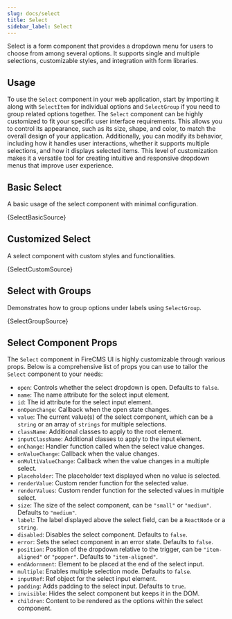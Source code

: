 ```yaml
---
slug: docs/select
title: Select
sidebar_label: Select
---
```


Select is a form component that provides a dropdown menu for users to choose from among several options. It supports single and multiple selections, customizable styles, and integration with form libraries.

## Usage

To use the `Select` component in your web application, start by importing it along with `SelectItem` for individual
options and `SelectGroup` if you need to group related options together. The `Select` component can be highly
customized to fit your specific user interface requirements. This allows you to control its appearance, such as its
size, shape, and color, to match the overall design of your application. Additionally, you can modify its behavior,
including how it handles user interactions, whether it supports multiple selections, and how it displays selected items.
This level of customization makes it a versatile tool for creating intuitive and responsive dropdown menus
that improve user experience.


## Basic Select

A basic usage of the select component with minimal configuration.


<CodeSample>
    <SelectBasicDemo/>
</CodeSample>

<CodeBlock language="tsx">{SelectBasicSource}</CodeBlock>

## Customized Select

A select component with custom styles and functionalities.


<CodeSample>
    <SelectCustomDemo/>
</CodeSample>

<CodeBlock language="tsx">{SelectCustomSource}</CodeBlock>

## Select with Groups

Demonstrates how to group options under labels using `SelectGroup`.


<CodeSample>
    <SelectGroupDemo/>
</CodeSample>

<CodeBlock language="tsx">{SelectGroupSource}</CodeBlock>

## Select Component Props

The `Select` component in FireCMS UI is highly customizable through various props. Below is a comprehensive list of props you can use to tailor the `Select` component to your needs:

- `open`: Controls whether the select dropdown is open. Defaults to `false`.
- `name`: The name attribute for the select input element.
- `id`: The id attribute for the select input element.
- `onOpenChange`: Callback when the open state changes.
- `value`: The current value(s) of the select component, which can be a `string` or an array of `strings` for multiple selections.
- `className`: Additional classes to apply to the root element.
- `inputClassName`: Additional classes to apply to the input element.
- `onChange`: Handler function called when the select value changes.
- `onValueChange`: Callback when the value changes.
- `onMultiValueChange`: Callback when the value changes in a multiple select.
- `placeholder`: The placeholder text displayed when no value is selected.
- `renderValue`: Custom render function for the selected value.
- `renderValues`: Custom render function for the selected values in multiple select.
- `size`: The size of the select component, can be `"small"` or `"medium"`. Defaults to `"medium"`.
- `label`: The label displayed above the select field, can be a `ReactNode` or a `string`.
- `disabled`: Disables the select component. Defaults to `false`.
- `error`: Sets the select component in an error state. Defaults to `false`.
- `position`: Position of the dropdown relative to the trigger, can be `"item-aligned"` or `"popper"`. Defaults to `"item-aligned"`.
- `endAdornment`: Element to be placed at the end of the select input.
- `multiple`: Enables multiple selection mode. Defaults to `false`.
- `inputRef`: Ref object for the select input element.
- `padding`: Adds padding to the select input. Defaults to `true`.
- `invisible`: Hides the select component but keeps it in the DOM.
- `children`: Content to be rendered as the options within the select component.

